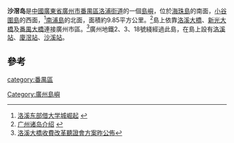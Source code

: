 '''沙滘岛'''是[[中國|中國]][[廣東省|廣東省]][[廣州市|廣州市]][[番禺區|番禺區]][[洛浦街道_(广州市)|洛浦街道]]的一個[[島嶼|島嶼]]，位於[[海珠區|海珠島]]的南面，[[小谷圍島|小谷圍島]]的西面，<ref>[http://www.southcn.com/ESTATE/zhuanti/daxuecheng/200404170087.htm 洛溪东部借大学城崛起] {{webarchive|url=https://web.archive.org/web/20041104210334/http://www.southcn.com/estate/zhuanti/daxuecheng/200404170087.htm |date=2004-11-04 }}</ref>[[南浦島|南浦島]]的北面，面積約9.85平方公里。<ref>[http://www.ijpw.cn/www/lijao01/113701159.htm 广州诸岛介绍] {{webarchive|url=https://web.archive.org/web/20110707044359/http://www.ijpw.cn/www/lijao01/113701159.htm |date=2011-07-07 }}</ref>島上依靠[[洛溪大橋|洛溪大橋]]、[[新光大橋|新光大橋]]及[[番禺大橋|番禺大橋]]連接廣州市區。<ref>[http://gocn.southcn.com/tzcy/tzhj/200505130021.htm 洛溪大橋收費改革聽證會方案昨公佈]{{Dead link|date=2019年11月 |bot=InternetArchiveBot |fix-attempted=yes }}</ref>廣州地鐵2、3、18號綫經過此島，在島上設有[[洛溪站|洛溪站]]、[[廈滘站|廈滘站]]、[[沙溪站|沙溪站]]。

== 參考 ==
{{reflist}}
{{广州岛屿}}
[[category:番禺區|category:番禺區]]
[[Category:廣州島嶼|Category:廣州島嶼]]